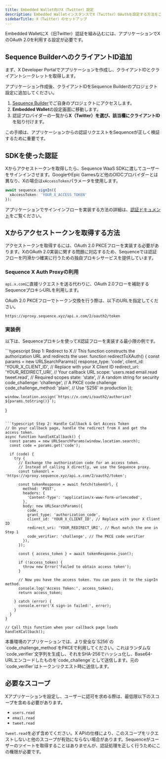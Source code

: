 ```yaml
---
title: Embedded Wallet向けX（Twitter）設定
description: Embedded WalletインスタンスでX（Twitter）OAuthを設定する方法をご案内します。本ガイドでは、XのOAuth 2.0に対してSequenceのプロキシを利用する方法や必要な権限について説明しています。
sidebarTitle: X（Twitter）のセットアップ
---
```


Embedded WalletにX（旧Twitter）認証を組み込むには、アプリケーションでXのOAuth 2.0を利用する設定が必要です。

## Sequence BuilderへのクライアントID追加
まず、X Developer Portalでアプリケーションを作成し、クライアントIDとクライアントシークレットを取得します。

アプリケーション作成後、クライアントIDをSequence Builderのプロジェクト設定に追加してください。
1. [Sequence Builder](https://sequence.build)でご自身のプロジェクトにアクセスします。
2. **Embedded Wallet**の設定画面に移動します。
3. 認証プロバイダーの一覧から**X（Twitter）**を選び、該当欄に**クライアントID**を貼り付けます。

この手順は、アプリケーションからの認証リクエストをSequenceが正しく検証するために重要です。

## SDKを使った認証
Xからアクセストークンを取得したら、Sequence WaaS SDKに渡してユーザーをサインインさせます。GoogleやEpic Gamesなど他のOIDCプロバイダーとは異なり、Xの場合は`xAccessToken`パラメータを使用します。

```typescript
await sequence.signIn({ 
  xAccessToken: 'YOUR_X_ACCESS_TOKEN' 
});
```

アプリケーションでサインインフローを実装する方法の詳細は、[認証ドキュメント](/sdk/headless-wallet/authentication)をご覧ください。

## Xからアクセストークンを取得する方法
アクセストークンを取得するには、OAuth 2.0 PKCEフローを実装する必要があります。XのOAuth 2.0実装に関する問題に対応するため、Sequenceでは認証フローを円滑かつ確実に行うための独自プロキシサービスを提供しています。

### Sequence X Auth Proxyの利用
`api.x.com`に直接リクエストを送る代わりに、OAuth 2.0フローを補助するSequenceプロキシURLを利用します。

OAuth 2.0 PKCEフローでトークン交換を行う際は、以下のURLを指定してください。

```
https://xproxy.sequence.xyz/api.x.com/2/oauth2/token
```

### 実装例
以下は、Sequenceプロキシを使ってX認証フローを実装する最小限の例です。

<CodeGroup>
  ```typescript Step 1: Redirect to X
  // This function constructs the authorization URL and redirects the user.
  function redirectToXAuth() {
    const params = new URLSearchParams({
      response_type: 'code',
      client_id: 'YOUR_X_CLIENT_ID', // Replace with your X Client ID
      redirect_uri: 'YOUR_REDIRECT_URI', // Your callback URL
      scope: 'users.read email.read tweet.read', // Required scopes
      state: 'state', // A random string for security
      code_challenge: 'challenge', // A PKCE code challenge
      code_challenge_method: 'plain', // Use 'S256' in production
    });

    window.location.assign(`https://x.com/i/oauth2/authorize?${params.toString()}`);
  }
  ```

  ```typescript Step 2: Handle Callback & Get Access Token
  // On your callback page, handle the redirect from X and get the access token.
  async function handleXCallback() {
    const params = new URLSearchParams(window.location.search);
    const code = params.get('code');

    if (code) {
      try {
        // Exchange the authorization code for an access token.
        // Instead of calling X directly, we use the Sequence proxy.
        const tokenUrl = 'https://xproxy.sequence.xyz/api.x.com/2/oauth2/token';
        
        const tokenResponse = await fetch(tokenUrl, {
          method: 'POST',
          headers: {
            'Content-Type': 'application/x-www-form-urlencoded',
          },
          body: new URLSearchParams({
            code,
            grant_type: 'authorization_code',
            client_id: 'YOUR_X_CLIENT_ID', // Replace with your X Client ID
            redirect_uri: 'YOUR_REDIRECT_URI', // Must match the one in Step 1
            code_verifier: 'challenge', // The PKCE code verifier
          }),
        });

        const { access_token } = await tokenResponse.json();

        if (!access_token) {
          throw new Error('Failed to obtain access token');
        }

        // Now you have the access token. You can pass it to the signIn method.
        console.log('Access Token:', access_token);
        return access_token;

      } catch (error) {
        console.error('X sign-in failed:', error);
      }
    }
  }

  // Call this function when your callback page loads
  handleXCallback();
  ```
</CodeGroup>

<Note>
  本番環境のアプリケーションでは、より安全な`S256`の`code_challenge_method`をPKCEで利用してください。これはランダムな`code_verifier`文字列を生成し、それをSHA-256でハッシュ化し、Base64-URLエンコードしたものを`code_challenge`として送信します。元の`code_verifier`はトークンリクエスト時に送信します。
</Note>

## 必要なスコープ
Xアプリケーションを設定し、ユーザーに認可を求める際は、最低限以下のスコープを含める必要があります。
- `users.read`
- `email.read`
- `tweet.read`

`tweet.read`を必ず含めてください。X APIの仕様により、このスコープをリクエストしないと他のスコープが有効にならない場合があります。Sequenceがユーザーのツイートを取得することはありませんが、認証処理を正しく行うためにこの権限が必要です。